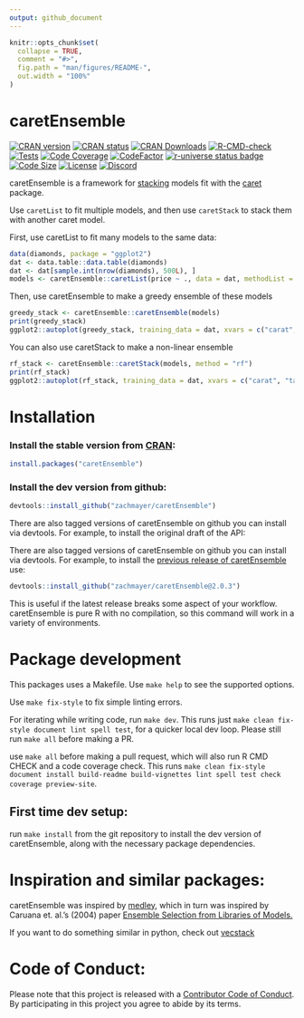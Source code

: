 ```yaml
---
output: github_document
---
```


<!-- README.md is generated from README.Rmd. Please edit that file -->

```r
knitr::opts_chunk$set(
  collapse = TRUE,
  comment = "#>",
  fig.path = "man/figures/README-",
  out.width = "100%"
)
```

# caretEnsemble

<!-- badges: start -->
[![CRAN version](https://www.r-pkg.org/badges/version/caretEnsemble)](https://cran.r-project.org/package=caretEnsemble)
[![CRAN status](https://badges.cranchecks.info/worst/caretEnsemble.svg)](https://cran.r-project.org/web/checks/check_results_caretEnsemble.html)
[![CRAN Downloads](https://cranlogs.r-pkg.org/badges/last-month/caretEnsemble)](https://www.rdocumentation.org/packages/caretEnsemble)
[![R-CMD-check](https://github.com/zachmayer/caretEnsemble/actions/workflows/R-CMD-check.yaml/badge.svg?branch=main)](https://github.com/zachmayer/caretEnsemble/actions/workflows/R-CMD-check.yaml)
[![Tests](https://github.com/zachmayer/caretEnsemble/actions/workflows/tests.yaml/badge.svg?branch=main)](https://github.com/zachmayer/caretEnsemble/actions/workflows/tests.yaml)
[![Code Coverage](https://codecov.io/gh/zachmayer/caretEnsemble/graph/badge.svg?token=IEtOlZDYMs)](https://codecov.io/gh/zachmayer/caretEnsemble)
[![CodeFactor](https://www.codefactor.io/repository/github/zachmayer/caretEnsemble/badge)](https://www.codefactor.io/repository/github/zachmayer/caretEnsemble)
[![r-universe status badge](https://zachmayer.r-universe.dev/badges/caretEnsemble)](https://zachmayer.r-universe.dev/caretEnsemble)
[![Code Size](https://img.shields.io/github/languages/code-size/zachmayer/caretEnsemble.svg)](https://github.com/zachmayer/caretEnsemble)
[![License](http://img.shields.io/:license-mit-blue.svg?style=flat)](https://badges.mit-license.org)
[![Discord](https://img.shields.io/discord/1255535052578619524)](https://discord.gg/zgPeSm8a3u)
<!-- badges: end -->

caretEnsemble is a framework for [stacking](https://en.wikipedia.org/wiki/Ensemble_learning#Stacking) models fit with the [caret](https://topepo.github.io/caret/) package.

Use `caretList` to fit multiple models, and then use `caretStack` to stack them with another caret model.


First, use caretList to fit many models to the same data:
```r
data(diamonds, package = "ggplot2")
dat <- data.table::data.table(diamonds)
dat <- dat[sample.int(nrow(diamonds), 500L), ]
models <- caretEnsemble::caretList(price ~ ., data = dat, methodList = c("rf", "glmnet"))
```

Then, use caretEnsemble to make a greedy ensemble of these models
```r
greedy_stack <- caretEnsemble::caretEnsemble(models)
print(greedy_stack)
ggplot2::autoplot(greedy_stack, training_data = dat, xvars = c("carat", "table"))
```

You can also use caretStack to make a non-linear ensemble
```r
rf_stack <- caretEnsemble::caretStack(models, method = "rf")
print(rf_stack)
ggplot2::autoplot(rf_stack, training_data = dat, xvars = c("carat", "table"))
```

# Installation
### Install the stable version from [CRAN](https://CRAN.R-project.org/package=caretEnsemble/):
```r
install.packages("caretEnsemble")
```

### Install the dev version from github:
```r
devtools::install_github("zachmayer/caretEnsemble")
```

There are also tagged versions of caretEnsemble on github you can install via devtools. For example, to install the original draft of the API:

There are also tagged versions of caretEnsemble on github you can install via devtools. For example, to install the [previous release of caretEnsemble](https://github.com/zachmayer/caretEnsemble/releases/tag/) use:
```r
devtools::install_github("zachmayer/caretEnsemble@2.0.3")
```
This is useful if the latest release breaks some aspect of your workflow. caretEnsemble is pure R with no compilation, so this command will work in a variety of environments.

# Package development
This packages uses a Makefile. Use `make help` to see the supported options.

Use `make fix-style` to fix simple linting errors. 

For iterating while writing code, run `make dev`. This runs just `make clean fix-style document lint spell test`, for a quicker local dev loop. Please still run `make all` before making a PR.

use `make all` before making a pull request, which will also run R CMD CHECK and a code coverage check. This runs `make clean fix-style document install build-readme build-vignettes lint spell test check coverage preview-site`.

## First time dev setup:
run `make install` from the git repository to install the dev version of caretEnsemble, along with the necessary package dependencies.

# Inspiration and similar packages:
caretEnsemble was inspired by [medley](https://github.com/mewo2/medley), which in turn was inspired by Caruana et. al.'s (2004) paper [Ensemble Selection from Libraries of Models.](http://www.cs.cornell.edu/~caruana/ctp/ct.papers/caruana.icml04.icdm06long.pdf)

If you want to do something similar in python, check out [vecstack](https://github.com/vecxoz/vecstack)

# Code of Conduct:
Please note that this project is released with a [Contributor Code of Conduct](https://github.com/zachmayer/caretEnsemble/blob/master/.github/CONTRIBUTING.md). By participating in this project you agree to abide by its terms.
